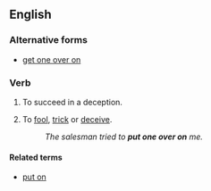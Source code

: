 ==English==

===Alternative forms===
* [[get one over on]]

===Verb===
{{en-verb|head= to [[put]] [[one]] [[over]] ([[on]])|puts one over|putting one over|put one over}}

# {{idiomatic}} To succeed in a deception.
# {{idiomatic|with ''on''}} To [[fool]], [[trick]] or [[deceive]].
#: ''The salesman tried to '''put one over on''' me.''

====Related terms====
* [[put on]]